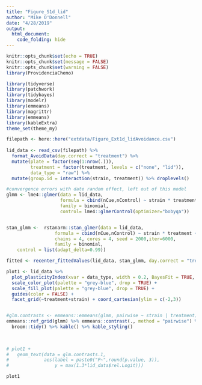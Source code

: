 ```yaml
---
title: "Figure_S1d_lid"
author: "Mike O'Donnell"
date: "4/28/2019"
output: 
  html_document:
    code_folding: hide
---
```


```r
knitr::opts_chunk$set(echo = TRUE)
knitr::opts_chunk$set(message = FALSE)
knitr::opts_chunk$set(warning = FALSE)
library(ProvidenciaChemo)
```


```r
library(tidyverse)
library(patchwork)
library(tidybayes)
library(modelr)
library(emmeans)
library(magrittr)
library(emmeans)
library(kableExtra)
theme_set(theme_my)

filepath <- here::here("extdata/Figure_Ext1d_lidAvoidance.csv")
  
lid_data <- read_csv(filepath) %>%
  format_AvoidData(day.correct = "treatment") %>%
  mutate(plate = factor(seq(1:nrow(.))),
         treatment = factor(treatment, levels = c("none", "lid")),
         data_type = "raw") %>% 
  mutate(group.id = interaction(strain, treatment)) %>% droplevels()

#convergence errors with date random effect, left out of this model
glmm <- lme4::glmer(data = lid_data, 
                    formula = cbind(nCue,nControl) ~ strain * treatment + (1|plate),
                    family = binomial,
                    control= lme4::glmerControl(optimizer="bobyqa"))


stan_glmm <-  rstanarm::stan_glmer(data = lid_data,
                  formula = cbind(nCue,nControl) ~ strain * treatment + (1|plate),
                  chains = 4, cores = 4, seed = 2000,iter=6000,
                  family = binomial,
    control = list(adapt_delta=0.99))

fitted <- recenter_fittedValues(lid_data, stan_glmm, day.correct = "treatment", BayesFit = "fitted_draws")

plot1 <- lid_data %>%
  plot_plasticityIndex(xvar = data_type, width = 0.2, BayesFit = TRUE, bar = TRUE, alpha = 0.75) +
  scale_color_plot(palette = "grey-blue", drop = TRUE) + 
  scale_fill_plot(palette = "grey-blue", drop = TRUE) +
  guides(color = FALSE) + 
  facet_grid(~treatment+strain) + coord_cartesian(ylim = c(-2,3))


#glm.contrasts <- emmeans::emmeans(glmm, pairwise ~ strain | treatment)
emmeans::ref_grid(glmm) %>% emmeans::contrast(., method = "pairwise") %>%
  broom::tidy() %>% kable() %>% kable_styling()
 
  

# plot1 + 
#   geom_text(data = glm.contrasts.1, 
#             aes(label = paste0("P~",round(p.value, 3)), 
#                 y = max(1.3*lid_data$rel.Logit)))

plot1
```

